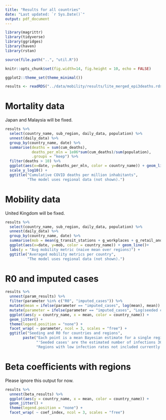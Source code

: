 ```yaml
---
title: "Results for all countries"
date: "Last updated: `r Sys.Date()`"
output: pdf_document
---
```


```r
library(magrittr)
library(tidyverse)
library(ggridges)
library(haven)
library(rstan)

source(file.path("..", "util.R"))

knitr::opts_chunk$set(fig.width=14, fig.height = 10, echo = FALSE)

ggplot2::theme_set(theme_minimal())

results <- readRDS("../data/mobility/results/lite_merged_epi3deaths.rds")
```


# Mortality data

Japan and Malaysia will be fixed.

```r
results %>% 
  select(country_name, sub_region, daily_data, population) %>% 
  unnest(daily_data) %>%
  group_by(country_name, date) %>%
  summarise(deaths = sum(cum_deaths),
            deaths_per_mln = 1e06*sum(cum_deaths)/sum(population),
            .groups = "keep") %>%
  filter(deaths > 10) %>%
  ggplot(aes(x=date, y=deaths_per_mln, color = country_name)) + geom_line() + 
  scale_y_log10() +
  ggtitle("Cumulative COVID deaths per million inhabitants",
          "The model uses regional data (not shown).")
```


# Mobility data

United Kingdom will be fixed.

```r
results %>% 
  select(country_name, sub_region, daily_data, population) %>% 
  unnest(daily_data) %>%
  group_by(country_name, date) %>%
  summarise(mob = mean(g_transit_stations + g_workplaces + g_retail_and_recreation)) %>%
  ggplot(aes(x=date, y=mob, color = country_name)) + geom_line()+
  labs(y = "Avg mobility metric (naive mean over regions)") +
  ggtitle("Averaged mobility metrics per country",
          "The model uses regional data (not shown).")
```


# R0 and imputed cases

```r
results %>% 
  unnest(param_results) %>%
  filter(parameter %in% c("R0", "imputed_cases")) %>%
  mutate(mean = ifelse(parameter == "imputed_cases", log(mean), mean)) %>%
  mutate(parameter = ifelse(parameter == "imputed_cases", "Log(seeded cases)", "R0")) %>% 
  ggplot(aes(y = country_name, x = mean, color = country_name)) + 
  geom_jitter() +
  theme(legend.position = "none") +
  facet_wrap( ~ parameter, ncol = 3, scales = "free") +
  ggtitle("Seeding and R0 for countries and regions",
        paste("Each point is a mean Bayesian estimate for a single region.\n", 
              "'Seeded cases' are the estimated number of infections 30 days prior to 10th death.\n",
              "Regions with low infection rates not included currently."))
```

# Beta coefficients with regions

Please ignore this output for now.

```r
results %>% 
  unnest(beta_results) %>%
  ggplot(aes(y = country_name, x = mean, color = country_name)) + 
  geom_jitter() +
  theme(legend.position = "none") +
  facet_wrap( ~ coef_index, ncol = 3, scales = "free")
```
